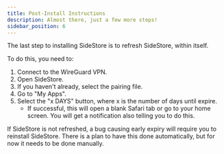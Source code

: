 ```yaml
---
title: Post-Install Instructions
description: Almost there, just a few more steps!
sidebar_position: 6
---
```

The last step to installing SideStore is to refresh SideStore, within itself.

To do this, you need to:

1. Connect to the WireGuard VPN.
2. Open SideStore.
3. If you haven't already, select the pairing file.
4. Go to "My Apps".
5. Select the "x DAYS" button, where x is the number of days until expire.
    * If successful, this will open a blank Safari tab or go to your home screen. You will get a notification also telling you to do this.

If SideStore is not refreshed, a bug causing early expiry will require you to reinstall SideStore. There is a plan to have this done automatically, but for now it needs to be done manually.